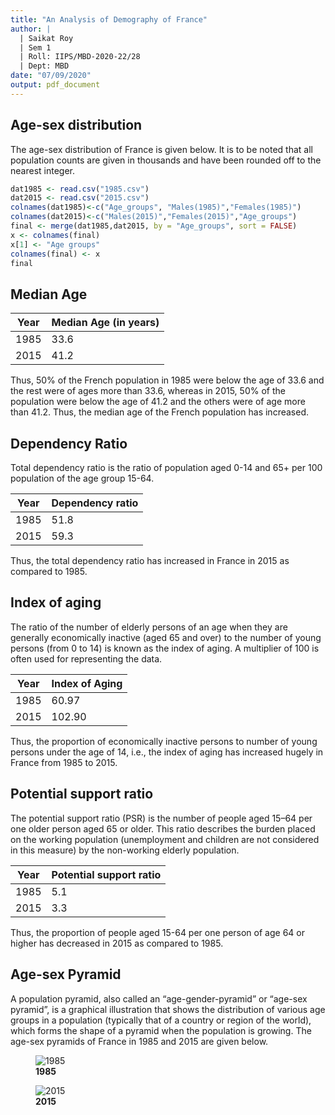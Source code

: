 ```yaml
---
title: "An Analysis of Demography of France"
author: |
  | Saikat Roy
  | Sem 1
  | Roll: IIPS/MBD-2020-22/28
  | Dept: MBD
date: "07/09/2020"
output: pdf_document
---
```


## Age-sex distribution

The age-sex distribution of France is given below. It is to be noted that all population counts are given in thousands and have been rounded off to the nearest integer.

```r
dat1985 <- read.csv("1985.csv")
dat2015 <- read.csv("2015.csv")
colnames(dat1985)<-c("Age_groups", "Males(1985)","Females(1985)")
colnames(dat2015)<-c("Males(2015)","Females(2015)","Age_groups")
final <- merge(dat1985,dat2015, by = "Age_groups", sort = FALSE)
x <- colnames(final)
x[1] <- "Age groups"
colnames(final) <- x
final
```



## Median Age

Year| Median Age (in years)
---|---
1985|33.6
2015|41.2

Thus, 50% of the French population in 1985 were below the age of 33.6 and the rest were of ages more than 33.6, whereas in 2015, 50% of the population were below the age of 41.2 and the others were of age more than 41.2. Thus, the median age of the French population has increased.

## Dependency Ratio

Total dependency ratio is the ratio of population aged 0-14 and 65+ per 100 population of the age group 15-64.

\begin{equation*}
Total~ Dependency~ Ratio~ =~ \dfrac{Population~ in~ the~ age-group~ 0-14~ and~ 65+}{Population~ in~ the~ age-group~ 15-64}~ \times~ 100
\end{equation*}


Year| Dependency ratio
---|---
1985|51.8
2015|59.3

Thus, the total dependency ratio has increased in France in 2015 as compared to 1985.

## Index of aging

The ratio of the number of elderly persons of an age when they are generally economically inactive (aged 65 and over) to the number of young persons (from 0 to 14) is known as the index of aging. A multiplier of 100 is often used for representing the data.

\begin{equation*}
Index~ of~ aging~ =~ \dfrac{Population~ of~ age~ 65+}{Population ~in~ the~ age~ group~ 0-14}~ \times~ 100
\end{equation*}

Year| Index of Aging
---|---
1985|60.97
2015|102.90

Thus, the proportion of economically inactive persons to number of young persons under the age of 14, i.e., the index of aging has increased hugely in France from 1985 to 2015.

## Potential support ratio

The potential support ratio (PSR) is the number of people aged 15–64 per one older person aged 65 or older. This ratio describes the burden placed on the working population (unemployment and children are not considered in this measure) by the non-working elderly population.

\begin{equation*}
Potential~ Support~ Ratio~ =~ \dfrac{number~ of~ people~ aged~ 0-14}{number~ of~ people~ aged~ 65+}
\end{equation*}

Year| Potential support ratio
---|---
1985|5.1
2015|3.3

Thus, the proportion of people aged 15-64 per one person of age 64 or higher has decreased in 2015 as compared to 1985.

## Age-sex Pyramid

A population pyramid, also called an "age-gender-pyramid" or "age-sex pyramid", is a graphical illustration that shows the distribution of various age groups in a population (typically that of a country or region of the world), which forms the shape of a pyramid when the population is growing. The age-sex pyramids of France in 1985 and 2015 are given below.

![**1985**](1985_pyramid.png)


![**2015**](2015_pyramid.png)
